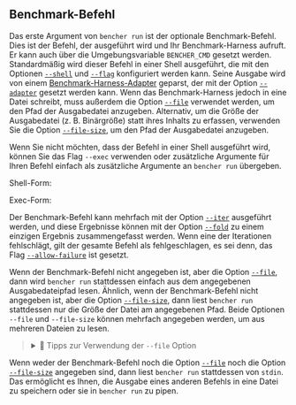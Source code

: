 
## Benchmark-Befehl

Das erste Argument von `bencher run` ist der optionale Benchmark-Befehl.
Dies ist der Befehl, der ausgeführt wird und Ihr Benchmark-Harness aufruft.
Er kann auch über die Umgebungsvariable `BENCHER_CMD` gesetzt werden.
Standardmäßig wird dieser Befehl in einer Shell ausgeführt,
die mit den Optionen [`--shell`][shell option] und [`--flag`][flag option] konfiguriert werden kann.
Seine Ausgabe wird von einem [Benchmark-Harness-Adapter][benchmark harness adapters] geparst,
der mit der Option [`--adapter`][adapter option] gesetzt werden kann.
Wenn das Benchmark-Harness jedoch in eine Datei schreibt, muss außerdem die Option [`--file`][file option] verwendet werden,
um den Pfad der Ausgabedatei anzugeben.
Alternativ, um die Größe der Ausgabedatei (z. B. Binärgröße) statt ihres Inhalts zu erfassen,
verwenden Sie die Option [`--file-size`][file size option], um den Pfad der Ausgabedatei anzugeben.

Wenn Sie nicht möchten, dass der Befehl in einer Shell ausgeführt wird, können Sie das Flag `--exec` verwenden oder zusätzliche Argumente für Ihren Befehl einfach als zusätzliche Argumente an `bencher run` übergeben.

Shell-Form:
<ShellForm />

Exec-Form:
<ExecForm />

Der Benchmark-Befehl kann mehrfach mit der Option [`--iter`][iter option] ausgeführt werden,
und diese Ergebnisse können mit der Option [`--fold`][fold option] zu einem einzigen Ergebnis zusammengefasst werden.
Wenn eine der Iterationen fehlschlägt, gilt der gesamte Befehl als fehlgeschlagen,
es sei denn, das Flag [`--allow-failure`][allow failure flag] ist gesetzt.

Wenn der Benchmark-Befehl nicht angegeben ist, aber die Option [`--file`][file option],
dann wird `bencher run` stattdessen einfach aus dem angegebenen Ausgabedateipfad lesen.
Ähnlich, wenn der Benchmark-Befehl nicht angegeben ist, aber die Option [`--file-size`][file size option],
dann liest `bencher run` stattdessen nur die Größe der Datei am angegebenen Pfad.
Beide Optionen `--file` und `--file-size` können mehrfach angegeben werden, um aus mehreren Dateien zu lesen.

<blockquote>
<details>
  <summary>🐰 Tipps zur Verwendung der <code>-&#8288;-file</code> Option</summary>
  Die <code>-&#8288;-file</code>-Option kann verwendet werden, um Benchmark-Ergebnisse aus einer Datei zu lesen.
  Sie können die <code>-&#8288;-file</code>-Option mehrfach angeben, um aus mehreren Dateien zu lesen.
  Wenn Sie die <code>-&#8288;-file</code>-Option mehrfach angeben,
  wird jede Datei als separate <code>iteration</code> des Benchmark-Befehls betrachtet.
  Beim Anzeigen werden diese Ergebnisse in separaten Tabellen dargestellt.

  Wenn Sie diese Ergebnisse zu einer einzigen <code>iteration</code> zusammenfassen möchten,
  können Sie die Option <code>-&#8288;-iter</code> auf <code>1</code> setzen
  und die Option <code>-&#8288;-fold</code> auf eine der Aggregatfunktionen <code>min</code>, <code>max</code> oder <code>median</code> setzen.
  Dadurch werden die Ergebnisse zu einer einzigen <code>iteration</code> zusammengefasst
  und in einer einzigen Tabelle angezeigt.
  Setzen Sie die Option <code>-&#8288;-fold</code> <b>nicht</b> auf <code>mean</code>.
</details>
</blockquote>

Wenn weder der Benchmark-Befehl noch die Option [`--file`][file option]
noch die Option [`--file-size`][file size option] angegeben sind,
dann liest `bencher run` stattdessen von `stdin`.
Das ermöglicht es Ihnen, die Ausgabe eines anderen Befehls in eine Datei zu speichern oder sie in `bencher run` zu pipen.

[benchmark harness adapters]: /de/docs/explanation/adapters/

[shell option]: #--shell-shell
[flag option]: #--flag-flag
[adapter option]: #--adapter-adapter
[file option]: #--file-file
[file size option]: #--file-size-file
[iter option]: #--iter-iter
[fold option]: #--fold-fold
[allow failure flag]: #--allow-failure